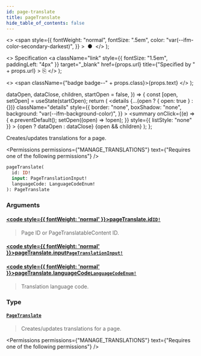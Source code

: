 ```yaml
---
id: page-translate
title: pageTranslate
hide_table_of_contents: false
---
```


  <>
    <span
      style={{
        fontWeight: "normal",
        fontSize: ".5em",
        color: "var(--ifm-color-secondary-darkest)",
      }}
    >
      &nbsp;●&nbsp;
    </span>
  </>
);

  <>
    Specification
    <a
      className="link"
      style={{ fontSize: "1.5em", paddingLeft: "4px" }}
      target="\_blank"
      href={props.url}
      title={"Specified by " + props.url}
    >
      ⎘
    </a>
  </>
);

  <>
    <span className={"badge badge--" + props.class}>{props.text}</span>
  </>
);


  dataOpen,
  dataClose,
  children,
  startOpen = false,
}) => {
  const [open, setOpen] = useState(startOpen);
  return (
    <details
      {...(open ? { open: true } : {})}
      className="details"
      style={{
        border: "none",
        boxShadow: "none",
        background: "var(--ifm-background-color)",
      }}
    >
      <summary
        onClick={(e) => {
          e.preventDefault();
          setOpen((open) => !open);
        }}
        style={{ listStyle: "none" }}
      >
        {open ? dataOpen : dataClose}
      </summary>
      {open && children}
    </details>
  );
};

Creates/updates translations for a page.

<Permissions
  permissions={"MANAGE_TRANSLATIONS"}
  text={"Requires one of the following permissions"}
/>

```graphql
pageTranslate(
  id: ID!
  input: PageTranslationInput!
  languageCode: LanguageCodeEnum!
): PageTranslate
```

### Arguments

#### [<code style={{ fontWeight: 'normal' }}>pageTranslate.<b>id</b></code>](#)<Bullet />[`ID!`](../../../api-reference/miscellaneous/scalars/id) <Badge class="secondary" text="non-null"/> <Badge class="secondary" text="scalar"/>

> Page ID or PageTranslatableContent ID.

#### [<code style={{ fontWeight: 'normal' }}>pageTranslate.<b>input</b></code>](#)<Bullet />[`PageTranslationInput!`](../../../api-reference/miscellaneous/inputs/page-translation-input) <Badge class="secondary" text="non-null"/> <Badge class="secondary" text="input"/>

>

#### [<code style={{ fontWeight: 'normal' }}>pageTranslate.<b>languageCode</b></code>](#)<Bullet />[`LanguageCodeEnum!`](../../../api-reference/miscellaneous/enums/language-code-enum) <Badge class="secondary" text="non-null"/> <Badge class="secondary" text="enum"/>

> Translation language code.

### Type

#### [`PageTranslate`](../../../api-reference/pages/objects/page-translate) <Badge class="secondary" text="object"/>

> Creates/updates translations for a page.

<Permissions
  permissions={"MANAGE_TRANSLATIONS"}
  text={"Requires one of the following permissions"}
/>

